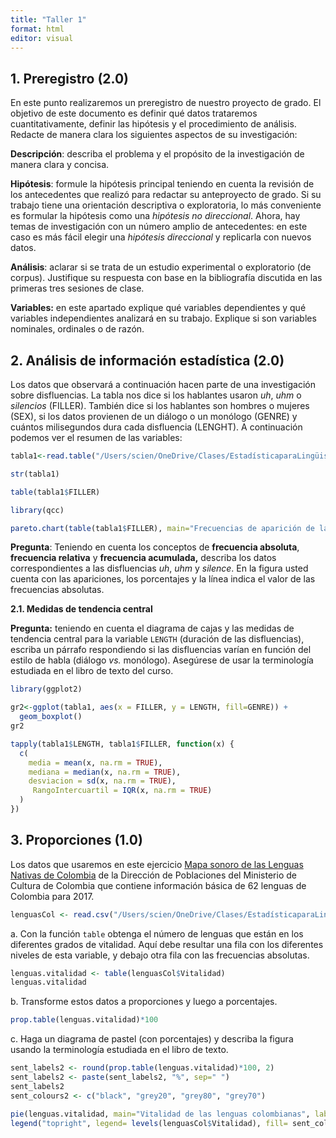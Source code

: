 ```yaml
---
title: "Taller 1"
format: html
editor: visual
---
```


## 1. Preregistro (2.0)

En este punto realizaremos un preregistro de nuestro proyecto de grado. El objetivo de este documento es definir qué datos trataremos cuantitativamente, definir las hipótesis y el procedimiento de análisis. Redacte de manera clara los siguientes aspectos de su investigación:

**Descripción**: describa el problema y el propósito de la investigación de manera clara y concisa.

**Hipótesis**: formule la hipótesis principal teniendo en cuenta la revisión de los antecedentes que realizó para redactar su anteproyecto de grado. Si su trabajo tiene una orientación descriptiva o exploratoria, lo más conveniente es formular la hipótesis como una *hipótesis no direccional*. Ahora, hay temas de investigación con un número amplio de antecedentes: en este caso es más fácil elegir una *hipótesis direccional* y replicarla con nuevos datos.

**Análisis**: aclarar si se trata de un estudio experimental o exploratorio (de corpus). Justifique su respuesta con base en la bibliografía discutida en las primeras tres sesiones de clase.

**Variables:** en este apartado explique qué variables dependientes y qué variables independientes analizará en su trabajo. Explique si son variables nominales, ordinales o de razón.

## 2. Análisis de información estadística (2.0)

Los datos que observará a continuación hacen parte de una investigación sobre disfluencias. La tabla nos dice si los hablantes usaron *uh*, *uhm* o *silencios* (FILLER). También dice si los hablantes son hombres o mujeres (SEX), si los datos provienen de un diálogo o un monólogo (GENRE) y cuántos milisegundos dura cada disfluencia (LENGHT). A continuación podemos ver el resumen de las variables:

```r

tabla1<-read.table("/Users/scien/OneDrive/Clases/EstadísticaparaLingüistas/tablas/uh.txt", header= T)
```

```r
str(tabla1)
```

```r
table(tabla1$FILLER)

```

```r
library(qcc)

```

```r
pareto.chart(table(tabla1$FILLER), main="Frecuencias de aparición de las disfluencias")
```

**Pregunta**: Teniendo en cuenta los conceptos de **frecuencia absoluta**, **frecuencia relativa** y **frecuencia acumulada,** describa los datos correspondientes a las disfluencias *uh*, *uhm* y *silence*. En la figura usted cuenta con las apariciones, los porcentajes y la línea indica el valor de las frecuencias absolutas.

**2.1. Medidas de tendencia central**

**Pregunta:** teniendo en cuenta el diagrama de cajas y las medidas de tendencia central para la variable `LENGTH` (duración de las disfluencias), escriba un párrafo respondiendo si las disfluencias varían en función del estilo de habla (diálogo *vs.* monólogo). Asegúrese de usar la terminología estudiada en el libro de texto del curso.

```r
library(ggplot2)
```

```r
gr2<-ggplot(tabla1, aes(x = FILLER, y = LENGTH, fill=GENRE)) + 
  geom_boxplot()
gr2
```

```r
tapply(tabla1$LENGTH, tabla1$FILLER, function(x) {
  c(
    media = mean(x, na.rm = TRUE),
    mediana = median(x, na.rm = TRUE),
    desviacion = sd(x, na.rm = TRUE),
     RangoIntercuartil = IQR(x, na.rm = TRUE)
  )
})
```

## 3. Proporciones (1.0)

Los datos que usaremos en este ejercicio [Mapa sonoro de las Lenguas Nativas de Colombia](https://www.datos.gov.co/Cultura/Mapa-Sonoro-Lenguas-Nativas-de-Colombia/734h-gxtn) de la Dirección de Poblaciones del Ministerio de Cultura de Colombia que contiene información básica de 62 lenguas de Colombia para 2017.

```r
lenguasCol <- read.csv("/Users/scien/OneDrive/Clases/EstadísticaparaLingüistas/tablas/MapaSonoroCol.csv", header= T, encoding="UTF-8")
```

a\. Con la función `table` obtenga el número de lenguas que están en los diferentes grados de vitalidad. Aquí debe resultar una fila con los diferentes niveles de esta variable, y debajo otra fila con las frecuencias absolutas.

```r
lenguas.vitalidad <- table(lenguasCol$Vitalidad)
lenguas.vitalidad
```

b\. Transforme estos datos a proporciones y luego a porcentajes.

```r
prop.table(lenguas.vitalidad)*100
```

c\. Haga un diagrama de pastel (con porcentajes) y describa la figura usando la terminología estudiada en el libro de texto.

```r
sent_labels2 <- round(prop.table(lenguas.vitalidad)*100, 2)
sent_labels2 <- paste(sent_labels2, "%", sep=" ")
sent_labels2
sent_colours2 <- c("black", "grey20", "grey80", "grey70")
```

```r
pie(lenguas.vitalidad, main="Vitalidad de las lenguas colombianas", labels= sent_labels2, col= sent_colours2)
legend("topright", legend= levels(lenguasCol$Vitalidad), fill= sent_colours2, cex = 0.75)
```
